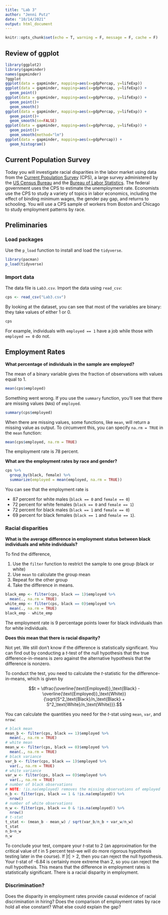 ```yaml
---
title: "Lab 3"
author: "Jenni Putz"
date: "10/14/2021"
output: html_document
---
```


```r
knitr::opts_chunk$set(echo = T, warning = F, message = F, cache = F)
```

## Review of ggplot

```r
library(ggplot2)
library(gapminder)
names(gapminder)
?ggplot
ggplot(data = gapminder, mapping=aes(x=gdpPercap, y=lifeExp))
ggplot(data = gapminder, mapping=aes(x=gdpPercap, y=lifeExp)) +
  geom_point()
ggplot(data = gapminder, mapping=aes(x=gdpPercap, y=lifeExp)) +
  geom_point()+
  geom_smooth()
ggplot(data = gapminder, mapping=aes(x=gdpPercap, y=lifeExp)) +
  geom_point()+
  geom_smooth(se=FALSE)
ggplot(data = gapminder, mapping=aes(x=gdpPercap, y=lifeExp)) +
  geom_point()+
  geom_smooth(method="lm")
ggplot(data = gapminder, mapping=aes(x=gdpPercap)) +
  geom_histogram()
```

## Current Population Survey

Today you will investigate racial disparities in the labor market using data from the [Current Population Survey](https://www.census.gov/programs-surveys/cps.html) (CPS), a large survey administered by the [US Census Bureau](https://www.census.gov/en.html) and the [Bureau of Labor Statistics](https://www.bls.gov). The federal government uses the CPS to estimate the unemployment rate. Economists use the CPS to study a variety of topics in labor economics, including the effect of binding minimum wages, the gender pay gap, and returns to schooling. You will use a CPS sample of workers from Boston and Chicago to study employment patterns by race.

## Preliminaries

### Load packages

Use the `p_load` function to install and load the `tidyverse`.

```r
library(pacman)
p_load(tidyverse)
```

### Import data

The data file is `Lab3.csv`. 
Import the data using `read_csv`:

```r
cps <- read_csv("Lab3.csv")
```

By looking at the dataset, you can see that most of the variables are binary: they take values of either 1 or 0.

```r
cps
```

For example, individuals with `employed == 1` have a job while those with `employed == 0` do not. 

## Employment Rates

**What percentage of individuals in the sample are employed?**

The mean of a binary variable gives the fraction of observations with values equal to 1.

```r
mean(cps$employed)
```

Something went wrong. If you use the `summary` function, you'll see that there are missing values (`NA`s) of `employed`.

```r
summary(cps$employed)
```

When there are missing values, some functions, like `mean`, will return a missing value as output. To circumvent this, you can specify `na.rm = TRUE` in the `mean` function:

```r
mean(cps$employed, na.rm = TRUE)
```

The employment rate is 78 percent. 

**What are the employment rates by race and gender?**

```r
cps %>% 
  group_by(black, female) %>% 
  summarize(employed = mean(employed, na.rm = TRUE))
```

You can see that the employment rate is 

- 87 percent for white males (`black == 0` and `female == 0`)
- 72 percent for white females (`black == 0` and `female == 1`)
- 72 percent for black males (`black == 1` and `female == 0`)
- 69 percent for black females (`black == 1` and `female == 1`).

### Racial disparities

**What is the average difference in employment status between black individuals and white individuals?**

To find the difference, 

1. Use the `filter` function to restrict the sample to one group (black or white)
2. Use `mean` to calculate the group mean
3. Repeat for the other group
4. Take the difference in means.

```r
black_emp <- filter(cps, black == 1)$employed %>% 
  mean(., na.rm = TRUE)
white_emp <- filter(cps, black == 0)$employed %>% 
  mean(., na.rm = TRUE)
black_emp - white_emp
```

The employment rate is 9 percentage points lower for black individuals than for white individuals.

**Does this mean that there is racial disparity?**

Not yet. We still don't know if the difference is statistically significant. You can find out by conducting a $t$-test of the null hypothesis that the true difference-in-means is zero against the alternative hypothesis that the difference is nonzero.

To conduct the test, you need to calculate the $t$-statistic for the difference-in-means, which is given by

$$t = \dfrac{\overline{\text{Employed}}_\text{Black} - \overline{\text{Employed}}_\text{White}}{\sqrt{S^2_\text{Black}/n_\text{Black} + S^2_\text{White}/n_\text{White}}}.$$

You can calculate the quantities you need for the $t$-stat using `mean`, `var`, and `nrow`:

```r
# black mean
mean_b <- filter(cps, black == 1)$employed %>% 
  mean(., na.rm = TRUE)
# white mean
mean_w <- filter(cps, black == 0)$employed %>% 
  mean(., na.rm = TRUE)
# black variance
var_b <- filter(cps, black == 1)$employed %>% 
  var(., na.rm = TRUE)
# white variance
var_w <- filter(cps, black == 0)$employed %>% 
  var(., na.rm = TRUE)
# number of black observations 
# NOTE: !is.na(employed) removes the missing observations of employed
n_b <- filter(cps, black == 1 & !is.na(employed)) %>% 
  nrow()
# number of white observations
n_w <- filter(cps, black == 0 & !is.na(employed)) %>% 
  nrow()
# t-stat
t_stat <- (mean_b - mean_w) / sqrt(var_b/n_b + var_w/n_w)
t_stat
n_b+n_w
n_w
```

To conclude your test, compare your $t$-stat to 2 (an approximation for the critical value of $t$ in 5 percent test--we will do more rigorous hypothesis testing later in the course). If $|t| > 2$, then you can reject the null hypothesis. Your $t$-stat of -6.84 is certainly more extreme than 2, so you can reject the null hypothesis. This means that the difference in employment rates is statistically significant. There is a racial disparity in employment.

### Discrimination?

Does the disparity in employment rates provide causal evidence of racial discrimination in hiring? Does the comparison of employment rates by race hold all else constant? What else could explain the gap?

